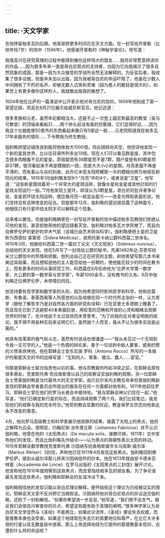 ```yaml
---
---
---
```

title: ·天文学家
---




在他停留帕多瓦的后期，他渐渐把更多时间花在天文方面。在一封写给开普勒（比他年轻7岁）的信中（1596年），他感谢开普勒的《神秘宇宙论》，他写道：

我很高兴在研究真理的过程中能得到像你这样伟大的盟友……我将非常愿意拜读你的作品……因为我多年来一直是哥白尼观点的支持者，也因为它向我揭示了很多自然现象的成因，那是一般为大众接受的学说所全然无法解释的。为反驳后者，我收集了很多证据，但是并未加以出版，因为我被哥白尼的命运吓阻了，他虽在少数人中间拥有了不朽的名声，却被无数人讥笑和责难（因为愚人的数目是很大的）。如果世上有更多像你这样的人，我就敢出版我的推想了。



1604年他在比萨的一篇演说中公开表示他对哥白尼的信仰。1609年他制成了第一架望远镜，而且在8月21日展示给威尼斯官员。他记述道：

很多贵族和元老，虽然年纪都相当大，还是不止一次登上威尼斯最高的教堂（圣马可教堂）的顶端来看船只……两个钟头前没有我的侦察镜，它们显得好远……因为我这个仪器能使50里外的东西看起来像只有5里远一般……元老院知道我在帕多瓦17年来服务的情形……下令聘我为终生教授。



伽利略把望远镜改良到能将物体放大1000倍。将此镜转向天空，他惊讶地发现一个新的星辰世界，比以往目录所列多出10倍。现在人们可以看见群星座，其中包含很多肉眼看不见的星星。昴宿星团有36颗星而不是7颗，猎户星座有80颗星而非37颗，银河看起来不再是模糊的一团，而是大大小小的星群。月亮表面不再是平滑的，而有着山与谷的刻痕，此外它未受太阳照耀那一半的模糊光辉为地球反射阳光的结果。1610年1月伽利略发现9个“月亮”中的4个，或者说是“卫星”，他写道：“这些新星围绕着另一个非常大的星球运转，就像水星和金星或其他已知的行星绕太阳运行一般。”7月他发现土星环，却误认为3颗星星。哥白尼的批评者争论说，金星若环绕太阳运转，便应像月亮一般显出盈亏——改变光辉和表面形状。他们坚持没有这种改变的征兆。但是那年12月，伽利略的望远镜显露了这种盈亏，他相信只有行星环绕太阳才可以解释这个现象。

说来难以置信，但是伽利略确曾在一封写给开普勒的信中描述帕多瓦教授们拒绝认可他的发现，甚至拒绝用他的望远镜看天空。伽利略对帕多瓦大学厌倦了，而且向往佛罗伦萨的更好的学术气氛（该城已由艺术转向科学）。伽利略便把土星的卫星称为西德拉·美第奇（Sidera Medicea），依照托斯卡纳公爵科西莫二世命名。1610年3月，他献给科西莫二世一篇拉丁论文《天文现状》（Sidereus nuncius），总结他的天文发现。他在5月写了一封信给公爵的秘书，充满1482年达·芬奇写给米兰公爵信中的热情和骄傲。他列出自己正在研究的主题，和他希望写那几本书来阐述其结果，而且想知道他的主人能否给他一份聘约，使他能花较少的时间在教书上，而有更多的时间从事研究工作。科西莫在6月任命他为“比萨大学第一数学家，大公爵的第一数学家与哲学家”，年薪1000金币，没有教书的义务。9月中伽利略迁往佛罗伦萨，未带情妇同往。

他坚持要有哲学家和数学家的头衔，因为他希望同时影响哲学和科学。他和拉莫斯、布鲁诺、泰莱西奥等人所感觉的以及培根在同一个时代所主张的一样，认为哲学（据他了解哲学乃是对自然各方面的研究和诠释）已在亚里士多德膝上睡着了，而且现在已到了逃避那40本希腊巨册，用较宽的范畴和开放的心灵和眼睛去观察世界的时候了。也许他由于太过自信而未曾思考。“为了向我的反对者证明我的结论，我不得不用各种实验来证明它们，虽然就个人而言，我从不认为很多实验是必需的。”

他具有改革家的傲气和斗志，虽然有时说话也很谦虚——“我从未见过一个无知到令我一无可学的人。”他是一个热情的辩论家，善于一句话刺中敌人要害，或用炽燃的义愤来烘烤他。他在耶稣会士安东尼奥·罗科（Antonio Rocco）所写的一本维护托勒密天文的书的边缘写道：“无知的人、笨象、傻瓜、蠢人……宦官。”

但那是耶稣会士联合指责他以后的事。他与宗教裁判所起冲突之前，在耶稣会原有很多朋友。克里斯托弗·克拉维斯曾以自己的观察证实伽利略的观察。另一位耶稣会士赞美伽利略是当代最伟大的天文学家。由贝拉尔米内主教任命来检查伽利略新发现的耶稣会学者委员会所提出的报告在任何一方面都对他有利。1611年他前往罗马，耶稣会士曾在他们的罗马长者会中接待他。“我与耶稣会神父们住在一起，”他写道，“他们已确定新行星的存在，而且持续观察了两个月。我们比较笔记，我发现他们的观察与我的完全符合。”他受到教会显要的欢迎，教皇保罗五世还向他表达永不改变的善意。

4月，他向罗马高级教士和科学家展示他观察的结果，揭露了太阳上的黑点，他将之解释为云朵。很明显，约翰尼斯·法布里丘斯（Johannes Fabricius）并不认识伽利略，他曾在他的《太阳黑点》（De maculis solis，维滕贝格，1611年）文中宣布他们的发现，而且比伽利略先作结论——认为黑点的周期性表示太阳的转动。1615年耶稣会数学教授克里斯托弗·沙因纳写给奥格斯堡市长马库斯·威尔泽（Markus Welser）3封信，声称他已在1611年4月发现这些黑点。伽利略回到佛罗伦萨，接到从威尔泽那儿转来沙因纳信件的抄本。他在1613年就由安卡德米亚·林塞（Accademia dei Lincei）在罗马出版的《太阳黑点的三封信》展开讨论。他宣称他在1610年就观察到这些黑点，而且曾指给帕多瓦的朋友看。为了争论谁最先发现这些黑点，伽利略和耶稣会的友谊冷淡下来。

伽利略相信他的发现只能以哥白尼理论解释，便开始视这个理论为已经被证实的理论。耶稣会天文家不反对把它当做假说。沙因纳将他对哥白尼观点的异议送交伽利略，还附了一封和解信。“如果你希望进一步反驳，”他写道，“我们绝不会生气，相反我们会很高兴审查你的论点，希望这些能有助于真理的阐明。”很多神学家认为哥白尼天文学显然与《圣经》不能两立，如果此论流传，《圣经》便会失去权威，而基督教本身也会受害。如果这个地球现在失去它的首要地位和尊严，在比它大许多倍的行星以及无数星辰中游离，那么上帝选择地球为它居所的基督教基本信仰，会遭到什么样的命运呢？